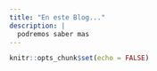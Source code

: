 ```yaml
---
title: "En este Blog..."
description: |
  podremos saber mas
---
```


```r
knitr::opts_chunk$set(echo = FALSE)
```


